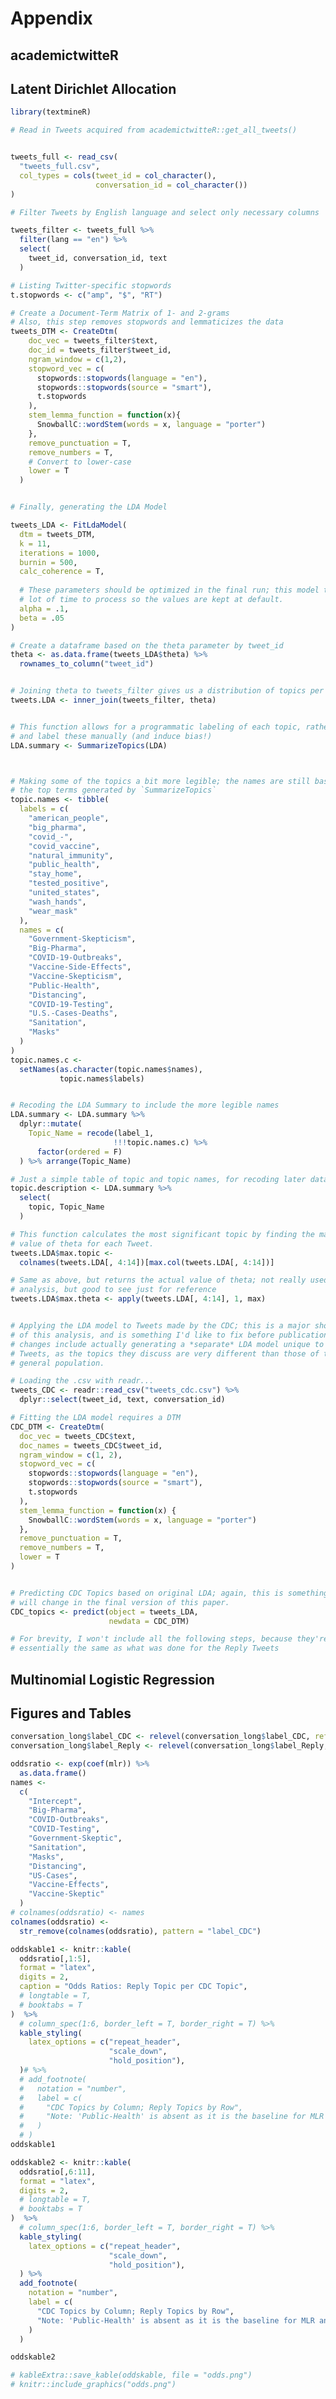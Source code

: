 # Appendix

## academictwitteR

## Latent Dirichlet Allocation

```r
library(textmineR)

# Read in Tweets acquired from academictwitteR::get_all_tweets()


tweets_full <- read_csv(
  "tweets_full.csv",
  col_types = cols(tweet_id = col_character(),
                   conversation_id = col_character())
)

# Filter Tweets by English language and select only necessary columns

tweets_filter <- tweets_full %>% 
  filter(lang == "en") %>% 
  select(
    tweet_id, conversation_id, text
  )

# Listing Twitter-specific stopwords
t.stopwords <- c("amp", "$", "RT")

# Create a Document-Term Matrix of 1- and 2-grams
# Also, this step removes stopwords and lemmaticizes the data
tweets_DTM <- CreateDtm(
    doc_vec = tweets_filter$text,
    doc_id = tweets_filter$tweet_id,
    ngram_window = c(1,2),
    stopword_vec = c(
      stopwords::stopwords(language = "en"),
      stopwords::stopwords(source = "smart"),
      t.stopwords
    ),
    stem_lemma_function = function(x){
      SnowballC::wordStem(words = x, language = "porter")
    },
    remove_punctuation = T,
    remove_numbers = T,
    # Convert to lower-case
    lower = T
  )


# Finally, generating the LDA Model

tweets_LDA <- FitLdaModel(
  dtm = tweets_DTM,
  k = 11,
  iterations = 1000,
  burnin = 500,
  calc_coherence = T,
  
  # These parameters should be optimized in the final run; this model takes a
  # lot of time to process so the values are kept at default.
  alpha = .1,
  beta = .05
)

# Create a dataframe based on the theta parameter by tweet_id
theta <- as.data.frame(tweets_LDA$theta) %>% 
  rownames_to_column("tweet_id")


# Joining theta to tweets_filter gives us a distribution of topics per Tweet
tweets.LDA <- inner_join(tweets_filter, theta)


# This function allows for a programmatic labeling of each topic, rather than try
# and label these manually (and induce bias!)
LDA.summary <- SummarizeTopics(LDA)



# Making some of the topics a bit more legible; the names are still based off of
# the top terms generated by `SummarizeTopics`
topic.names <- tibble(
  labels = c(
    "american_people",
    "big_pharma",
    "covid_-",
    "covid_vaccine",
    "natural_immunity",
    "public_health",
    "stay_home",
    "tested_positive",
    "united_states",
    "wash_hands",
    "wear_mask"
  ),
  names = c(
    "Government-Skepticism",
    "Big-Pharma",
    "COVID-19-Outbreaks",
    "Vaccine-Side-Effects",
    "Vaccine-Skepticism",
    "Public-Health",
    "Distancing",
    "COVID-19-Testing",
    "U.S.-Cases-Deaths",
    "Sanitation",
    "Masks"
  )
)
topic.names.c <-
  setNames(as.character(topic.names$names),
           topic.names$labels)


# Recoding the LDA Summary to include the more legible names
LDA.summary <- LDA.summary %>% 
  dplyr::mutate(
    Topic_Name = recode(label_1,
                       !!!topic.names.c) %>% 
      factor(ordered = F)
  ) %>% arrange(Topic_Name)

# Just a simple table of topic and topic names, for recoding later data
topic.description <- LDA.summary %>% 
  select(
    topic, Topic_Name
  )

# This function calculates the most significant topic by finding the maximum
# value of theta for each Tweet.
tweets.LDA$max.topic <-
  colnames(tweets.LDA[, 4:14])[max.col(tweets.LDA[, 4:14])]

# Same as above, but returns the actual value of theta; not really used in the
# analysis, but good to see just for reference
tweets.LDA$max.theta <- apply(tweets.LDA[, 4:14], 1, max)


# Applying the LDA model to Tweets made by the CDC; this is a major shortcoming
# of this analysis, and is something I'd like to fix before publication. Some
# changes include actually generating a *separate* LDA model unique to CDC
# Tweets, as the topics they discuss are very different than those of the
# general population.

# Loading the .csv with readr...
tweets_CDC <- readr::read_csv("tweets_cdc.csv") %>% 
  dplyr::select(tweet_id, text, conversation_id)

# Fitting the LDA model requires a DTM
CDC_DTM <- CreateDtm(
  doc_vec = tweets_CDC$text,
  doc_names = tweets_CDC$tweet_id,
  ngram_window = c(1, 2),
  stopword_vec = c(
    stopwords::stopwords(language = "en"),
    stopwords::stopwords(source = "smart"),
    t.stopwords
  ),
  stem_lemma_function = function(x) {
    SnowballC::wordStem(words = x, language = "porter")
  },
  remove_punctuation = T,
  remove_numbers = T,
  lower = T
)


# Predicting CDC Topics based on original LDA; again, this is something that
# will change in the final version of this paper.
CDC_topics <- predict(object = tweets_LDA,
                      newdata = CDC_DTM)

# For brevity, I won't include all the following steps, because they're
# essentially the same as what was done for the Reply Tweets
```

## Multinomial Logistic Regression




## Figures and Tables

```r

conversation_long$label_CDC <- relevel(conversation_long$label_CDC, ref = "Public-Health")
conversation_long$label_Reply <- relevel(conversation_long$label_Reply, ref = "Public-Health")

oddsratio <- exp(coef(mlr)) %>%
  as.data.frame()
names <-
  c(
    "Intercept",
    "Big-Pharma",
    "COVID-Outbreaks",
    "COVID-Testing",
    "Government-Skeptic",
    "Sanitation",
    "Masks",
    "Distancing",
    "US-Cases",
    "Vaccine-Effects",
    "Vaccine-Skeptic"
  )
# colnames(oddsratio) <- names
colnames(oddsratio) <-
  str_remove(colnames(oddsratio), pattern = "label_CDC")

oddskable1 <- knitr::kable(
  oddsratio[,1:5],
  format = "latex",
  digits = 2,
  caption = "Odds Ratios: Reply Topic per CDC Topic",
  # longtable = T,
  # booktabs = T
)  %>%
  # column_spec(1:6, border_left = T, border_right = T) %>%
  kable_styling(
    latex_options = c("repeat_header",
                      "scale_down",
                      "hold_position"),
  )# %>%
  # add_footnote(
  #   notation = "number",
  #   label = c(
  #     "CDC Topics by Column; Reply Topics by Row",
  #     "Note: 'Public-Health' is absent as it is the baseline for MLR analysis."
  #   )
  # )
oddskable1

oddskable2 <- knitr::kable(
  oddsratio[,6:11],
  format = "latex",
  digits = 2,
  # longtable = T,
  # booktabs = T
)  %>%
  # column_spec(1:6, border_left = T, border_right = T) %>%
  kable_styling(
    latex_options = c("repeat_header",
                      "scale_down",
                      "hold_position"),
  ) %>%
  add_footnote(
    notation = "number",
    label = c(
      "CDC Topics by Column; Reply Topics by Row",
      "Note: 'Public-Health' is absent as it is the baseline for MLR analysis."
    )
  )

oddskable2

# kableExtra::save_kable(oddskable, file = "odds.png")
# knitr::include_graphics("odds.png")
```


